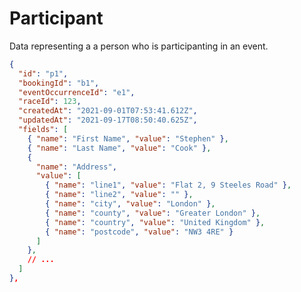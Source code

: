 
# Participant

Data representing a a person who is participanting in an event.

```json
{
  "id": "p1",
  "bookingId": "b1",
  "eventOccurrenceId": "e1",
  "raceId": 123,
  "createdAt": "2021-09-01T07:53:41.612Z",
  "updatedAt": "2021-09-17T08:50:40.625Z",
  "fields": [
    { "name": "First Name", "value": "Stephen" },
    { "name": "Last Name", "value": "Cook" },
    {
      "name": "Address",
      "value": [
        { "name": "line1", "value": "Flat 2, 9 Steeles Road" },
        { "name": "line2", "value": "" },
        { "name": "city", "value": "London" },
        { "name": "county", "value": "Greater London" },
        { "name": "country", "value": "United Kingdom" },
        { "name": "postcode", "value": "NW3 4RE" }
      ]
    },
    // ...
  ]
},
```

<Participant />
